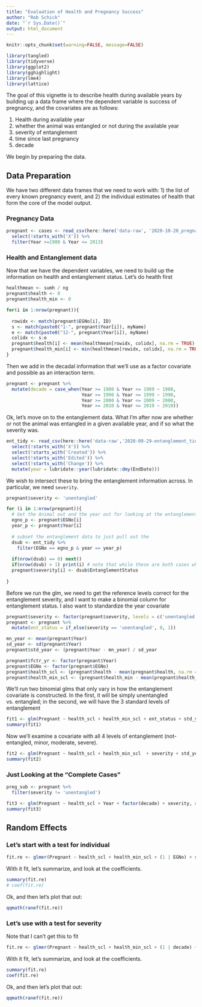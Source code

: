 ```yaml
---
title: "Evaluation of Health and Pregnancy Success"
author: "Rob Schick"
date: "`r Sys.Date()`"
output: html_document
---
```


```r
knitr::opts_chunk$set(warning=FALSE, message=FALSE)

library(tangled)
library(tidyverse)
library(ggplot2)
library(gghighlight)
library(lme4)
library(lattice)
```

The goal of this vignette is to describe health during available years by building up a data frame where the dependent variable is success of pregnancy, and the covariates are as follows:

1. Health during available year
2. whether the animal was entangled or not during the available year
3. severity of entanglement
4. time since last pregnancy
5. decade

We begin by preparing the data.

## Data Preparation
We have two different data frames that we need to work with: 1)  the list of every known pregnancy event, and 2) the individual estimates of health that form the core of the model output.

### Pregnancy Data

```r
pregnant <- cases <- read_csv(here::here('data-raw', '2020-10-20_pregnancy_yes-no')) %>% 
  select(!starts_with('X')) %>% 
  filter(Year >=1980 & Year <= 2013)
```

### Health and Entanglement data
Now that we have the dependent variables, we need to build up the information on health and entanglement status. Let's do health first

```r
healthmean <- sumh / ng
pregnant$health <- 0
pregnant$health_min <- 0

for(i in 1:nrow(pregnant)){
    
  rowidx <- match(pregnant$EGNo[i], ID)
  s <- match(paste0("1-", pregnant$Year[i]), myName)
  e <- match(paste0("12-", pregnant$Year[i]), myName)
  colidx <- s:e  
  pregnant$health[i] <- mean(healthmean[rowidx, colidx], na.rm = TRUE)
  pregnant$health_min[i] <- min(healthmean[rowidx, colidx], na.rm = TRUE)
}
```

Then we add in the decadal information that we'll use as a factor covariate and possible as an interaction term.

```r
pregnant <- pregnant %>% 
  mutate(decade = case_when(Year >= 1980 & Year <= 1989 ~ 1980,
                            Year >= 1990 & Year <= 1999 ~ 1990,
                            Year >= 2000 & Year <= 2009 ~ 2000,
                            Year >= 2010 & Year <= 2019 ~ 2010))
```

Ok, let's move on to the entanglement data. What I'm after now are whether or not the animal was entangled in a given available year, and if so what the severity was.


```r
ent_tidy <- read_csv(here::here('data-raw','2020-09-29-entanglement_tidy.csv')) %>% 
  select(!starts_with('X')) %>% 
  select(!starts_with('Created')) %>% 
  select(!starts_with('Edited')) %>% 
  select(!starts_with('Change')) %>% 
  mutate(year = lubridate::year(lubridate::dmy(EndDate)))

```

We wish to intersect these to bring the entanglement information across. In particular, we need `severity`.

```r
pregnant$severity <- 'unentangled'

for (i in 1:nrow(pregnant)){
  # Get the Animal out and the year out for looking at the entanglement data
  egno_p <- pregnant$EGNo[i]
  year_p <- pregnant$Year[i]
  
  # subset the entanglement data to just pull out the 
  dsub <- ent_tidy %>% 
    filter(EGNo == egno_p & year == year_p)
  
  if(nrow(dsub) == 0) next()
  if(nrow(dsub) > 1) print(i) # note that while these are both cases where the status is the same, you should add a rule for error trapping if/when more data come in
  pregnant$severity[i] <- dsub$EntanglementStatus
  
}

```

Before we run the glm, we need to get the reference levels correct for the entanglement severity, and I want to make a binomial column for entanglement status. I also want to standardize the year covariate

```r
pregnant$severity <- factor(pregnant$severity, levels = c('unentangled', 'minor', 'moderate', 'severe')) 
pregnant <- pregnant %>% 
  mutate(ent_status = if_else(severity == 'unentangled', 0, 1))

mn_year <- mean(pregnant$Year)
sd_year <- sd(pregnant$Year)
pregnant$std_year <- (pregnant$Year - mn_year) / sd_year

pregnant$fctr_yr <- factor(pregnant$Year)
pregnant$EGNo <- factor(pregnant$EGNo)
pregnant$health_scl <- (pregnant$health - mean(pregnant$health, na.rm = TRUE)) / sd(pregnant$health, na.rm = TRUE)
pregnant$health_min_scl <- (pregnant$health_min - mean(pregnant$health_min, na.rm = TRUE)) / sd(pregnant$health_min, na.rm = TRUE)
```

We'll run two binomial glms that only vary in how the entanglement covariate is constructed. In the first, it will be simply unentangled vs. entangled; in the second, we will have the 3 standard levels of entanglement


```r
fit1 <- glm(Pregnant ~ health_scl + health_min_scl + ent_status + std_year + factor(decade), data = pregnant, family = binomial(link = "logit"))
summary(fit1)
```

Now we'll examine a covariate with all 4 levels of entanglement (not-entangled, minor, moderate, severe).

```r
fit2 <- glm(Pregnant ~ health_scl + health_min_scl  + severity + std_year + factor(decade), data = pregnant, family = binomial(link = "logit"))
summary(fit2)
```

### Just Looking at the "Complete Cases"

```r
preg_sub <- pregnant %>% 
  filter(severity != 'unentangled')

fit3 <- glm(Pregnant ~ health_scl + Year + factor(decade) + severity, data = preg_sub, family = binomial(link = "logit"))
summary(fit3)
```

## Random Effects
### Let's start with a test for individual

```r
fit.re <- glmer(Pregnant ~ health_scl + health_min_scl + (1 | EGNo) + std_year, data = pregnant, family = binomial)

```

With it fit, let's summarize, and look at the coefficients.

```r
summary(fit.re)
# coef(fit.re)
```

Ok, and then let's plot that out:

```r
qqmath(ranef(fit.re))
```

### Let's use with a test for severity

Note that I can't get this to fit
```r
fit.re <- glmer(Pregnant ~ health_scl + health_min_scl + (1 | decade) + severity, data = pregnant, family = binomial)

```

With it fit, let's summarize, and look at the coefficients.

```r
summary(fit.re)
coef(fit.re)
```

Ok, and then let's plot that out:

```r
qqmath(ranef(fit.re))
```

